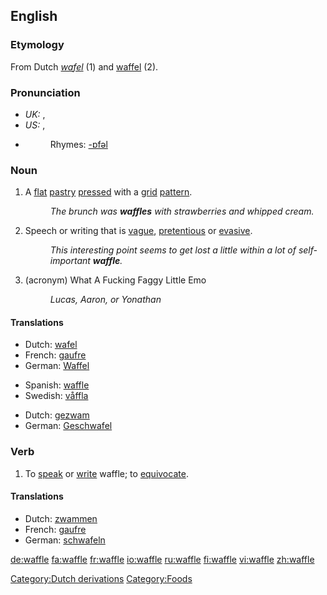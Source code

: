 {{wikipedia}}
==English==

===Etymology===
From Dutch ''[[wafel]]'' (1) and <!--possibly --> [[waffel]] (2).

===Pronunciation===
*''UK:'' {{IPA|/ˈwɒfl/}}, {{SAMPA|/"wOfl/}}
*''US:'' {{IPA|/ˈwɑːfl/, /ˈwɔːfl/}}, {{SAMPA|/"wOfl/, /"wAfl/}}
*{{audio|en-us-waffle.ogg|Audio (US)}}
*:Rhymes: [[Rhymes:English:-ɒfəl|-ɒfəl]]

===Noun===
{{en-noun}}

# {{countable}} A [[flat]] [[pastry]] [[press]]ed with a [[grid]] [[pattern]].
#: ''The brunch was '''waffles''' with strawberries and whipped cream.''
# {{uncountable}} Speech or writing that is [[vague]], [[pretentious]] or [[evasive]].
#: ''This interesting point seems to get lost a little within a lot of self-important '''waffle'''.''
# {{slang}} (acronym) What A Fucking Faggy Little Emo
#: ''Lucas, Aaron, or Yonathan'' 
====Translations====
{{trans-top|flat pastry}}
*Dutch: [[wafel]] {{f}}
*French: [[gaufre]] {{f}}
*German: [[Waffel]] {{f}}
{{trans-mid}}
*Spanish: [[waffle]] {{m}}
*Swedish: [[våffla]] {{c}}
{{trans-bottom}}

{{trans-top|speech or writing that is vague}}
*Dutch: [[gezwam]] {{n}}
*German: [[Geschwafel]] {{n}}
{{trans-mid}}
{{trans-bottom}}

===Verb===
{{en-verb|waffl|ing}}

# To [[speak]] or [[write]] waffle; to [[equivocate]].

====Translations====
{{top}}
*Dutch: [[zwammen]]
*French: [[gaufre]]
*German: [[schwafeln]]
{{mid}}
{{bottom}}

[[Category:Dutch derivations]]
[[Category:Foods]]

[[de:waffle]]
[[fa:waffle]]
[[fr:waffle]]
[[io:waffle]]
[[ru:waffle]]
[[fi:waffle]]
[[vi:waffle]]
[[zh:waffle]]